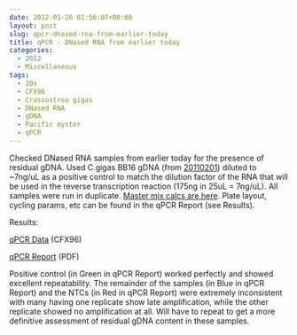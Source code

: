```yaml
---
date: 2012-01-26 01:56:07+00:00
layout: post
slug: qpcr-dnased-rna-from-earlier-today
title: qPCR - DNased RNA from earlier today
categories:
  - 2012
  - Miscellaneous
tags:
  - 18s
  - CFX96
  - Crassostrea gigas
  - DNased RNA
  - gDNA
  - Pacific oyster
  - qPCR
---
```


Checked DNased RNA samples from earlier today for the presence of residual gDNA. Used C.gigas BB16 gDNA (from [20110201](/Sam%27s+Working+Notebook+Jan+2011+-+March+2011)) diluted to ~7ng/uL as a positive control to match the dilution factor of the RNA that will be used in the reverse transcription reaction (175ng in 25uL = 7ng/uL). All samples were run in duplicate. [Master mix calcs are here](https://eagle.fish.washington.edu/Arabidopsis//Notebook%20Workup%20Files/20120125-01.jpg). Plate layout, cycling params, etc can be found in the qPCR Report (see Results).

Results:

[qPCR Data](https://eagle.fish.washington.edu/Arabidopsis/qPCR/CFX96/Roberts%20Lab_2012-01-25%2014-52-29_CC009827.pcrd) (CFX96)

[qPCR Report](https://eagle.fish.washington.edu/Arabidopsis/qPCR/CFX96/Roberts%20Lab_2012-01-25%2014-52-29_CC009827.pdf) (PDF)

Positive control (in Green in qPCR Report) worked perfectly and showed excellent repeatability. The remainder of the samples (in Blue in qPCR Report) and the NTCs (in Red in qPCR Report) were extremely inconsistent with many having one replicate show late amplification, while the other replicate showed no amplification at all. Will have to repeat to get a more definitive assessment of residual gDNA content in these samples.
